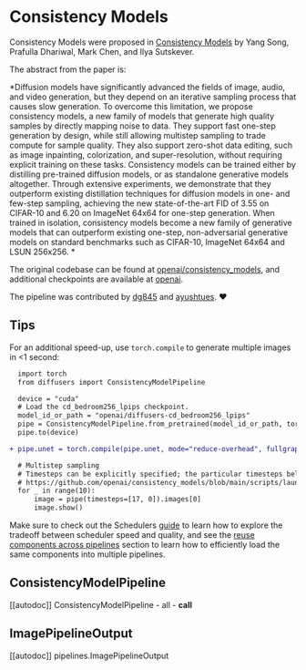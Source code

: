 # Consistency Models

Consistency Models were proposed in [Consistency Models](https://huggingface.co/papers/2303.01469) by Yang Song, Prafulla Dhariwal, Mark Chen, and Ilya Sutskever.

The abstract from the paper is:

*Diffusion models have significantly advanced the fields of image, audio, and video generation, but they depend on an iterative sampling process that causes slow generation. To overcome this limitation, we propose consistency models, a new family of models that generate high quality samples by directly mapping noise to data. They support fast one-step generation by design, while still allowing multistep sampling to trade compute for sample quality. They also support zero-shot data editing, such as image inpainting, colorization, and super-resolution, without requiring explicit training on these tasks. Consistency models can be trained either by distilling pre-trained diffusion models, or as standalone generative models altogether. Through extensive experiments, we demonstrate that they outperform existing distillation techniques for diffusion models in one- and few-step sampling, achieving the new state-of-the-art FID of 3.55 on CIFAR-10 and 6.20 on ImageNet 64x64 for one-step generation. When trained in isolation, consistency models become a new family of generative models that can outperform existing one-step, non-adversarial generative models on standard benchmarks such as CIFAR-10, ImageNet 64x64 and LSUN 256x256. *

The original codebase can be found at [openai/consistency_models](https://github.com/openai/consistency_models), and additional checkpoints are available at [openai](https://huggingface.co/openai).

The pipeline was contributed by [dg845](https://github.com/dg845) and [ayushtues](https://huggingface.co/ayushtues). ❤️

## Tips

For an additional speed-up, use `torch.compile` to generate multiple images in <1 second:

```diff
  import torch
  from diffusers import ConsistencyModelPipeline

  device = "cuda"
  # Load the cd_bedroom256_lpips checkpoint.
  model_id_or_path = "openai/diffusers-cd_bedroom256_lpips"
  pipe = ConsistencyModelPipeline.from_pretrained(model_id_or_path, torch_dtype=torch.float16)
  pipe.to(device)

+ pipe.unet = torch.compile(pipe.unet, mode="reduce-overhead", fullgraph=True)

  # Multistep sampling
  # Timesteps can be explicitly specified; the particular timesteps below are from the original Github repo:
  # https://github.com/openai/consistency_models/blob/main/scripts/launch.sh#L83
  for _ in range(10):
      image = pipe(timesteps=[17, 0]).images[0]
      image.show()
```

<Tip>

Make sure to check out the Schedulers [guide](/using-diffusers/schedulers) to learn how to explore the tradeoff between scheduler speed and quality, and see the [reuse components across pipelines](/using-diffusers/loading#reuse-components-across-pipelines) section to learn how to efficiently load the same components into multiple pipelines.

</Tip>

## ConsistencyModelPipeline
[[autodoc]] ConsistencyModelPipeline
    - all
    - __call__

## ImagePipelineOutput
[[autodoc]] pipelines.ImagePipelineOutput